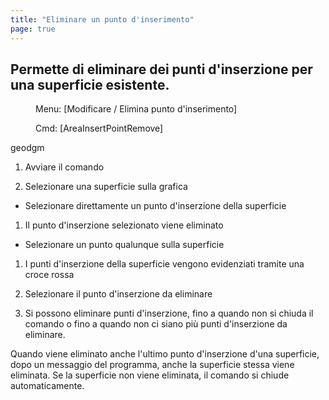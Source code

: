 ```yaml
---
title: "Eliminare un punto d'inserimento"
page: true
---
```

## Permette di eliminare dei punti d&#39;inserzione per una superficie esistente.
 <Menu> Menu: [Modificare / Elimina punto d'inserimento] </Menu> 
 <Menu> Cmd: [AreaInsertPointRemove] </Menu> 

 <Placeholder>geodgm</Placeholder> 

1. Avviare il comando

2. Selezionare una superficie sulla grafica

- Selezionare direttamente un punto d&#39;inserzione della superficie

1. Il punto d&#39;inserzione selezionato viene eliminato



- Selezionare un punto qualunque sulla superficie

1. I punti d&#39;inserzione della superficie vengono evidenziati tramite una croce rossa

2. Selezionare il punto d&#39;inserzione da eliminare





3. Si possono eliminare punti d&#39;inserzione, fino a quando non si chiuda il comando o fino a quando non ci siano pi&#249; punti d&#39;inserzione da eliminare.



<Success>
Quando viene eliminato anche l&#39;ultimo punto d&#39;inserzione d&#39;una superficie, dopo un messaggio del programma, anche la superficie stessa viene eliminata. Se la superficie non viene eliminata, il comando si chiude automaticamente.
</Success>
